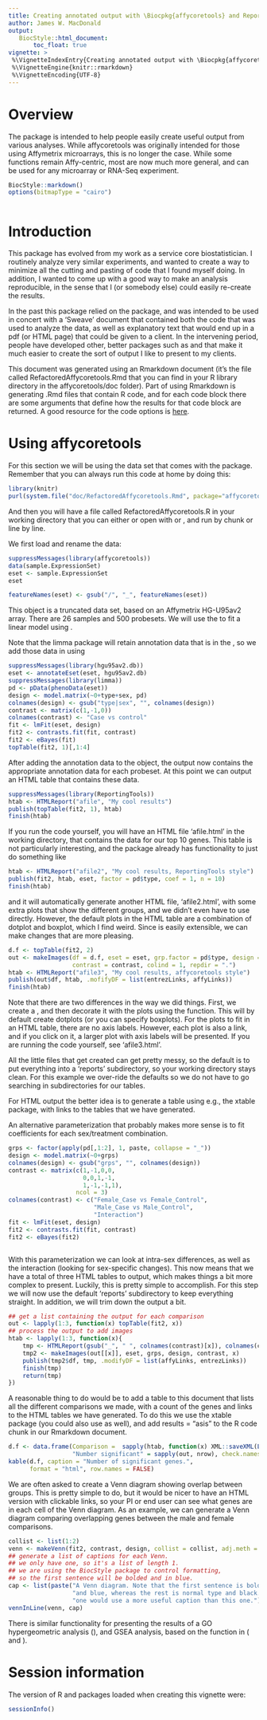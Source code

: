 ```yaml
---
title: Creating annotated output with \Biocpkg{affycoretools} and ReportingTools
author: James W. MacDonald
output:
   BiocStyle::html_document:
       toc_float: true
vignette: >
 %\VignetteIndexEntry{Creating annotated output with \Biocpkg{affycoretools} and ReportingTools}
 %\VignetteEngine{knitr::rmarkdown}
 %\VignetteEncoding{UTF-8}
---
```



# Overview

The \Biocpkg{affycoretools} package is intended to help people easily create
useful output from various analyses. While affycoretools was
originally intended for those using Affymetrix microarrays, this is no
longer the case. While some functions remain Affy-centric, most are
now much more general, and can be used for any microarray or RNA-Seq
experiment.

```r

BiocStyle::markdown()
options(bitmapType = "cairo")



```

# Introduction

This package has evolved from my work as a service core
biostatistician. I routinely analyze very similar experiments, and
wanted to create a way to minimize all the cutting and pasting of code
that I found myself doing. In addition, I wanted to come up with a
good way to make an analysis reproducible, in the sense that I (or
somebody else) could easily re-create the results.

In the past this package relied on the \Biocpkg{annaffy} package, and
was intended to be used in concert with a 'Sweave' document that
contained both the code that was used to analyze the data, as well as
explanatory text that would end up in a pdf (or HTML page) that could
be given to a client. In the intervening period, people have developed
other, better packages such as \CRANpkg{knitr} and \CRANpkg{rmarkdown}
\Biocpkg{ReportingTools} that make it much easier to create the sort
of output I like to present to my clients.

This document was generated using an Rmarkdown document (it's the file
called RefactoredAffycoretools.Rmd that you can find in your R library
directory in the affycoretools/doc folder). Part of using Rmarkdown is
generating .Rmd files that contain R code, and for each code block
there are some arguments that define how the results for that code
block are returned. A good resource for the code options
is [here](https://yihui.name/knitr/options/). 

# Using affycoretools

For this section we will be using the \Robject{sample.ExpressionSet}
data set that comes with the \Biocpkg{Biobase} package. Remember that
you can always run this code at home by doing this:

```r

library(knitr)
purl(system.file("doc/RefactoredAffycoretools.Rmd", package="affycoretools"))


```

And then you will have a file called RefactoredAffycoretools.R in your
working directory that you can either \Rfunction{source} or open with
\software{RStudio} or \software{Emacs/ESS}, and run by chunk or line
by line.

We first load and rename the data:

```r

suppressMessages(library(affycoretools))
data(sample.ExpressionSet)
eset <- sample.ExpressionSet
eset

```
```r

featureNames(eset) <- gsub("/", "_", featureNames(eset))

```

This \Rclass{ExpressionSet} object is a truncated data set, based on
an Affymetrix HG-U95av2 array. There are 26 samples and 500
probesets. We will use the \Rclass{phenoData} to fit a linear model
using \Biocpkg{limma}. \bioccomment{We will not cover any aspects of fitting a
linear model here; the limma User's Guide covers this topic in
depth. In addition, this analysis isn't meant to be correct in any
sense; we are just doing this to get some data to annotate and
output.}

Note that the limma package will retain annotation data that is in the
\Rclass{ExpressionSet}, so we add those data in using \Rcode{annotateEset}

```r

suppressMessages(library(hgu95av2.db))
eset <- annotateEset(eset, hgu95av2.db)
suppressMessages(library(limma))
pd <- pData(phenoData(eset))
design <- model.matrix(~0+type+sex, pd)
colnames(design) <- gsub("type|sex", "", colnames(design))
contrast <- matrix(c(1,-1,0))
colnames(contrast) <- "Case vs control"
fit <- lmFit(eset, design)
fit2 <- contrasts.fit(fit, contrast)
fit2 <- eBayes(fit)
topTable(fit2, 1)[,1:4]


```

After adding the annotation data to the \Robject{ExpressionSet} object, the
\Rfunction{topTable} output now contains the appropriate annotation
data for each probeset. At this point we can output an HTML table that
contains these data.

```r

suppressMessages(library(ReportingTools))
htab <- HTMLReport("afile", "My cool results")
publish(topTable(fit2, 1), htab)
finish(htab)


```


If you run the code yourself, you will have an HTML file 'afile.html'
in the working directory, that contains the data for our top 10
genes. This table is not particularly interesting, and the
\Biocpkg{ReportingTools} package already has functionality to just do
something like 

```r

htab <- HTMLReport("afile2", "My cool results, ReportingTools style")
publish(fit2, htab, eset, factor = pd$type, coef = 1, n = 10)
finish(htab)

```

and it will automatically generate another HTML file, 'afile2.html',
with some extra plots that show the different groups, and we didn't
even have to use \Rfunction{topTable} directly. However, the default
plots in the HTML table are a combination of dotplot and boxplot,
which I find weird. Since \Biocpkg{ReportingTools} is easily
extensible, we can make changes that are more pleasing.

```r

d.f <- topTable(fit2, 2)
out <- makeImages(df = d.f, eset = eset, grp.factor = pd$type, design = design,
                  contrast = contrast, colind = 1, repdir = ".")
htab <- HTMLReport("afile3", "My cool results, affycoretools style")
publish(out$df, htab, .mofifyDF = list(entrezLinks, affyLinks))
finish(htab)


```

Note that there are two differences in the way we did things. First,
we create a \Robject{data.frame}, and then decorate it with the plots
using the \Rfunction{makeImages} function. This will by default create
dotplots (or you can specify boxplots). For the plots to fit in an
HTML table, there are no axis labels. However, each plot is also a
link, and if you click on it, a larger plot with axis labels will be
presented. If you are running the code yourself, see 'afile3.html'.

All the little files that get created can get pretty messy, so the
default is to put everything into a 'reports' subdirectory, so your
working directory stays clean. For this example we over-ride the
defaults so we do not have to go searching in subdirectories for our
tables.

For HTML output the better idea is to generate a table using e.g., the
xtable package, with links to the tables that we have generated.

An alternative parameterization that probably makes more sense is to
fit coefficients for each sex/treatment combination.

```r

grps <- factor(apply(pd[,1:2], 1, paste, collapse = "_"))
design <- model.matrix(~0+grps)
colnames(design) <- gsub("grps", "", colnames(design))
contrast <- matrix(c(1,-1,0,0,
                     0,0,1,-1,
                     1,-1,-1,1),
                   ncol = 3)
colnames(contrast) <- c("Female_Case vs Female_Control",
                        "Male_Case vs Male_Control",
                        "Interaction")
fit <- lmFit(eset, design)
fit2 <- contrasts.fit(fit, contrast)
fit2 <- eBayes(fit2)



```

With this parameterization we can look at intra-sex differences, as
well as the interaction (looking for sex-specific changes). This now
means that we have a total of three HTML tables to output, which makes
things a bit more complex to present. Luckily, this is pretty simple
to accomplish. For this step we will now use the default 'reports'
subdirectory to keep everything straight. In addition, we will trim
down the output a bit.

```r

## get a list containing the output for each comparison
out <- lapply(1:3, function(x) topTable(fit2, x))
## process the output to add images
htab <- lapply(1:3, function(x){
    tmp <- HTMLReport(gsub("_", " ", colnames(contrast)[x]), colnames(contrast)[x], "./reports")
    tmp2 <- makeImages(out[[x]], eset, grps, design, contrast, x)
    publish(tmp2$df, tmp, .modifyDF = list(affyLinks, entrezLinks))
    finish(tmp)
    return(tmp)
})


```
A reasonable thing to do would be to add a table to this document that
lists all the different comparisons we made, with a count of the genes
and links to the HTML tables we have generated. To do this we use the
xtable package (you could also use \Rfunction{kable} as well), and add
results = "asis" to the R code chunk in our Rmarkdown document.

```r


d.f <- data.frame(Comparison =  sapply(htab, function(x) XML::saveXML(Link(x))),
                  "Number significant" = sapply(out, nrow), check.names = FALSE)
kable(d.f, caption = "Number of significant genes.",
      format = "html", row.names = FALSE)

```

We are often asked to create a Venn diagram showing overlap between
groups. This is pretty simple to do, but it would be nicer to have an
HTML version with clickable links, so your PI or end user can see what
genes are in each cell of the Venn diagram. As an example, we can
generate a Venn diagram comparing overlapping genes between the male
and female comparisons.

```r

collist <- list(1:2)
venn <- makeVenn(fit2, contrast, design, collist = collist, adj.meth = "none")
## generate a list of captions for each Venn.
## we only have one, so it's a list of length 1.
## we are using the BiocStyle package to control formatting,
## so the first sentence will be bolded and in blue.
cap <- list(paste("A Venn diagram. Note that the first sentence is bolded",
                  "and blue, whereas the rest is normal type and black. Usually",
                  "one would use a more useful caption than this one."))
vennInLine(venn, cap)


```

There is similar functionality for presenting the results of a GO
hypergeometric analysis (\Rfunction{makeGoTable}), and GSEA analysis,
based on the \Rfunction{romer} function in \Biocpkg{limma}
(\Rfunction{runRomer} and \Rfunction{outputRomer}).

# Session information
The version of R and packages loaded when creating this vignette were:

```r

sessionInfo()


```


